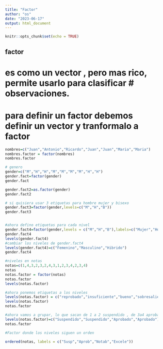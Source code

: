 ```yaml
---
title: "Factor"
author: "os"
date: "2023-06-17"
output: html_document
---
```


```r
knitr::opts_chunk$set(echo = TRUE)
```

## factor
# es como un vector , pero mas rico, permite usarlo para clasificar # observaciones.
# para definir un factor debemos definir un vector y tranformalo a factor

```r
nombres=c("Juan","Antonio","Ricardo","Juan","Juan","Maria","Maria")
nombres.factor = factor(nombres)
nombres.factor

# genero
gender=c("M","H","H","M","M","M","M","H","H")
gender.fact=factor(gender)
gender.fact

gender.fact2=as.factor(gender)
gender.fact2

# si quisiera usar 3 etiquetas para hombre mujer y bisexo
gender.fact3=factor(gender,levels=c("M","H","B"))
gender.fact3


#ahora defino etiquetas para cada nivel
gender.fact4=factor(gender,levels = c("M","H","B"),labels=c("Mujer","Hombre","hermafrodita"))
gender.fact4
levels(gender.fact4)
#cambiar los niveles de gender.fact4
levels(gender.fact4)=c("Femenino","Masculino","Hibrido")
gender.fact4

```
```r

#niveles en notas
notas=c(1,4,3,2,3,2,4,3,1,2,3,4,2,3,4)
notas
notas.factor = factor(notas)
notas.factor
levels(notas.factor)

#ahora ponemos etiquetas a los niveles
levels(notas.factor) = c("reprobado","insuficiente","bueno","sobresaliente")
levels(notas.factor)
notas.factor

#ahora vamos a grupar, lo que sacan de 1 a 2 suspendido , de 3a4 aprobado
levels(notas.factor)=c("Suspendido","Suspendido","Aprobado","Aprobado")
notas.factor

```

```r
#Factor donde los niveles siguen un orden

ordered(notas, labels = c("Susp","Aprob","Notab","Excele"))

```





